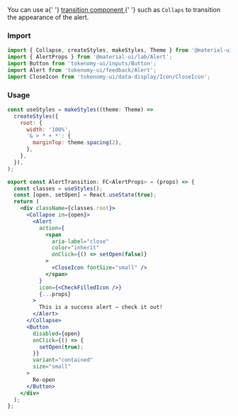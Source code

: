 
<Title>Alert Transitions</Title>
<Subtitle>
  You can use a{' '}
  <a
    class="link"
    target="_blank"
    href="https://v4.mui.com/components/transitions/"
  >
    transition component
  </a>{' '}
  such as <code>Collaps</code> to transition the appearance of the alert.
</Subtitle>

### Import

```jsx
import { Collapse, createStyles, makeStyles, Theme } from '@material-ui/core';
import { AlertProps } from '@material-ui/lab/Alert';
import Button from 'tokenomy-ui/inputs/Button';
import Alert from 'tokenomy-ui/feedback/Alert';
import CloseIcon from 'tokenomy-ui/data-display/Icon/CloseIcon';
```

### Usage

<AlertTransition />

```jsx
const useStyles = makeStyles((theme: Theme) =>
  createStyles({
    root: {
      width: '100%',
      '& > * + *': {
        marginTop: theme.spacing(2),
      },
    },
  }),
);

export const AlertTransition: FC<AlertProps> = (props) => {
  const classes = useStyles();
  const [open, setOpen] = React.useState(true);
  return (
    <div className={classes.root}>
      <Collapse in={open}>
        <Alert
          action={
            <span
              aria-label="close"
              color="inherit"
              onClick={() => setOpen(false)}
            >
              <CloseIcon fontSize="small" />
            </span>
          }
          icon={<CheckFilledIcon />}
          {...props}
        >
          This is a success alert — check it out!
        </Alert>
      </Collapse>
      <Button
        disabled={open}
        onClick={() => {
          setOpen(true);
        }}
        variant="contained"
        size="small"
      >
        Re-open
      </Button>
    </div>
  );
};
```
